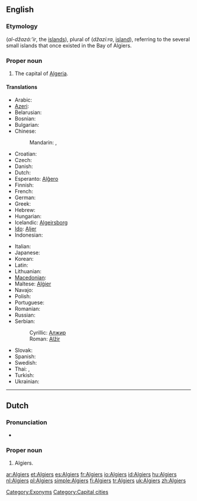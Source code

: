 {{wikipedia}}
==English==

===Etymology===
{{etyl|ar}} {{Arab|[[الجزائر]]}} (''al-džazá:’ir'', the [[islands]]), plural of {{Arab|[[جزيرة]]}} (''džazí:ra'', [[island]]), referring to the several small islands that once existed in the Bay of Algiers.

===Proper noun===
{{en-proper noun}}

# The capital of [[Algeria]].

====Translations====
{{trans-top|the capital of Algeria}}
* Arabic: {{t-|ar|الجزائر|p|tr=al-jazaa'ir}}
* [[Azeri]]: {{t-|az|Əlcəzair|xs=Azeri}}
* Belarusian: {{t|be|Алжыр|m|tr=Alžýr|xs=Belarusian}}
* Bosnian: {{t-|bs|Alžir|m}}
* Bulgarian: {{t-|bg|Алжир|m|tr=Alžír}}
* Chinese:
*: Mandarin: {{t|cmn|阿爾及爾|sc=Hani}},  {{t|cmn|阿尔及尔|tr=Ā'ěrjí'ěr|sc=Hani}}
* Croatian: {{t+|hr|Alžir}}
* Czech: {{t-|cs|Alžír|m}}
* Danish: {{t-|da|Algier}}
* Dutch: {{t+|nl|Algiers}}
* Esperanto: [[Alĝero]]
* Finnish: {{t+|fi|Alger}}
* French: {{t+|fr|Alger}}
* German: {{t+|de|Algier}}
* Greek: {{t-|el|Αλγέρι|n|tr=alʝéri}}
* Hebrew: {{t-|he|אלג׳יר|tr=aljír}}
* Hungarian: {{t+|hu|Algír}}
* Icelandic: [[Algeirsborg]]
* [[Ido]]: [[Aljer]]
* Indonesian: {{t+|id|Algiers|xs=Indonesian}}
{{trans-mid}}
* Italian: {{t+|it|Algeri}}
* Japanese: {{t|ja|アルジェ|tr=Aruje}}
* Korean: {{t|ko|알제|tr=Alje|sc=Hang}}
* Latin: {{t-|la|Algeria|f}}
* Lithuanian: {{t+|lt|Alžyras|xs=Lithuanian}}
* [[Macedonian]]: {{t+|mk|Алжир|m|tr=Álžir}}
* Maltese: [[Alġier]]
* Navajo: {{tø|nv|Áljiis}}
* Polish: {{t+|pl|Algier|m}}
* Portuguese: {{t+|pt|Argel|m}}
* Romanian: {{t+|ro|Alger}}
* Russian: {{t+|ru|Алжир|m|tr=Alžír}}
* Serbian:
*: Cyrillic: [[Алжир]] {{m}}
*: Roman: [[Alžir#Serbian|Alžir]] {{m}}
* Slovak: {{t-|sk|Alžír|m}}
* Spanish: {{t+|es|Argel|m}}
* Swedish: {{t-|sv|Alger}}
* Thai: {{t|th|แอลเจียร์ส|tr=aaenjiiàt}},  {{t|th|อัลเจียร์ส|tr=anjiiàt}}
* Turkish: {{t+|tr|Cezayir}}
* Ukrainian: {{t+|uk|Алжир|m|tr=Alžýr|xs=Ukrainian}}
{{trans-bottom}}

[[Category:Exonyms]]

----

==Dutch==

===Pronunciation===
* {{a|NL}} {{audio|Nl-Algiers.ogg|audio}}

===Proper noun===
{{infl|nl|proper noun|g=n}}

# Algiers.

[[Category:Capital cities]]

[[ar:Algiers]]
[[et:Algiers]]
[[es:Algiers]]
[[fr:Algiers]]
[[io:Algiers]]
[[id:Algiers]]
[[hu:Algiers]]
[[nl:Algiers]]
[[pl:Algiers]]
[[simple:Algiers]]
[[fi:Algiers]]
[[tr:Algiers]]
[[uk:Algiers]]
[[zh:Algiers]]